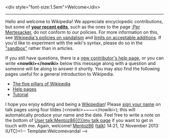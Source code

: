 <article id="41058771" title=User talk:Barman42qwerty>
	<talkpage id="41058771" title="User talk:Barman42qwerty">

&lt;div style=&quot;font-size:1.5em&quot;&gt;Welcome&lt;/div&gt;
----
Hello and welcome to Wikipedia!  We appreciate encyclopedic contributions, but some of '''[[Special:Contributions/{{BASEPAGENAME}}|your recent edits]]''', such as the ones to the page [[:Per Mertesacker]], do not conform to our policies.  For more information on this, see [[Wikipedia:Vandalism|Wikipedia's policies on vandalism]] and [[Wikipedia:What Wikipedia is not|limits on acceptable additions]]. If you'd like to experiment with the wiki's syntax, please do so in the [[Wikipedia:Sandbox|&quot;sandbox&quot;]] rather than in articles.

If you still have questions, there is a [[Wikipedia:New contributors' help page|new contributor's help page]], or you can write '''&lt;nowiki&gt;{{helpme}}&lt;/nowiki&gt;''' below this message along with a question and someone will be along to answer it shortly.  You may also find the following pages useful for a general introduction to Wikipedia.
*[[Wikipedia:Five pillars|The five pillars of Wikipedia]]
*[[Help:Contents|Help pages]]
*[[Wikipedia:Tutorial|Tutorial]]
I hope you enjoy editing and being a [[Wikipedia:Wikipedians|Wikipedian]]!  Please [[Wikipedia:Sign your posts on talk pages|sign your name]] on talk pages using four tildes (&lt;nowiki&gt;~~~~&lt;/nowiki&gt;); this will automatically produce your name and the date. Feel free to write a note on the bottom of [[User talk:Mentoz86{{!}}my talk page]] if you want to get in touch with me. Again, welcome!  [[User:Mentoz86|Mentoz86]] ([[User talk:Mentoz86|talk]]) 14:21, 12 November 2013 (UTC)&lt;!-- Template:Welcomevandal --&gt;
	</talkpage>
</article>